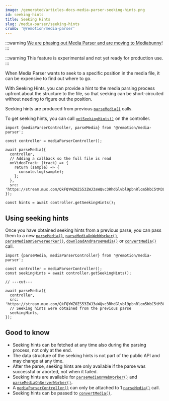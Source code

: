 ```yaml
---
image: /generated/articles-docs-media-parser-seeking-hints.png
id: seeking-hints
title: Seeking Hints
slug: /media-parser/seeking-hints
crumb: '@remotion/media-parser'
---
```


:::warning
[We are phasing out Media Parser and are moving to Mediabunny](/blog/mediabunny)!
:::

:::warning
This feature is experimental and not yet ready for production use.
:::

When Media Parser wants to seek to a specific position in the media file, it can be expensive to find out where to go.

With Seeking Hints, you can provide a hint to the media parsing process upfront about the structure to the file, so that seeking can be short-circuited without needing to figure out the position.

Seeking hints are produced from previous [`parseMedia()`](/docs/media-parser/parse-media) calls.

To get seeking hints, you can call [`getSeekingHints()`](/docs/media-parser/media-parser-controller#getseekinghints) on the controller.

```tsx twoslash title="Getting seeking hints"
import {mediaParserController, parseMedia} from '@remotion/media-parser';

const controller = mediaParserController();

await parseMedia({
  controller,
  // Adding a callback so the full file is read
  onVideoTrack: (track) => {
    return (sample) => {
      console.log(sample);
    };
  },
  src: 'https://stream.mux.com/QkFQYWZ0ZS53ZWJ3aWQvc3RhdGlvbl9pbnRlcm5hbC5tM3U4Lm1wNA.m3u8',
});

const hints = await controller.getSeekingHints();
```

## Using seeking hints

Once you have obtained seeking hints from a previous parse, you can pass them to a new [`parseMedia()`](/docs/media-parser/parse-media), [`parseMediaOnWebWorker()`](/docs/media-parser/parse-media-on-web-worker), [`parseMediaOnServerWorker()`](/docs/media-parser/parse-media-on-server-worker), [`downloadAndParseMedia()`](/docs/media-parser/download-and-parse-media) or [`convertMedia()`](/docs/webcodecs/convert-media) call.

```tsx twoslash title="Using seeking hints from a previous parse"
import {parseMedia, mediaParserController} from '@remotion/media-parser';

const controller = mediaParserController();
const seekingHints = await controller.getSeekingHints();

// ---cut---

await parseMedia({
  controller,
  src: 'https://stream.mux.com/QkFQYWZ0ZS53ZWJ3aWQvc3RhdGlvbl9pbnRlcm5hbC5tM3U4Lm1wNA.m3u8',
  // Seeking hints were obtained from the previous parse
  seekingHints,
});
```

## Good to know

- Seeking hints can be fetched at any time also during the parsing process, not only at the end.
- The data structure of the seeking hints is not part of the public API and may change at any time.
- After the parse, seeking hints are only available if the parse was successful or aborted, not when it failed.
- Seeking hints are available for [`parseMediaOnWebWorker()`](/docs/media-parser/parse-media-on-web-worker) and [`parseMediaOnServerWorker()`](/docs/media-parser/parse-media-on-server-worker).
- A [`mediaParserController()`](/docs/media-parser/media-parser-controller) can only be attached to 1 [`parseMedia()`](/docs/media-parser/parse-media) call.
- Seeking hints can be passed to [`convertMedia()`](/docs/webcodecs/convert-media).
